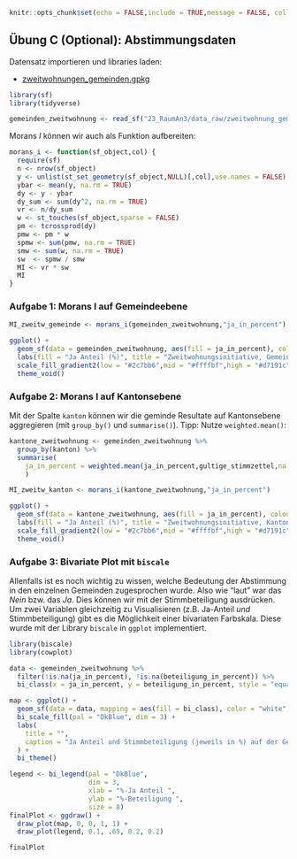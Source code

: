 ```r
knitr::opts_chunk$set(echo = FALSE,include = TRUE,message = FALSE, collapse=TRUE, warning=FALSE, results = "markup", fig.width = 7, fig.height = 5) 
```

## Übung C (Optional): Abstimmungsdaten


Datensatz importieren und libraries laden:

- [zweitwohnungen_gemeinden.gpkg](23_RaumAn3/data_raw/zweitwohnung_gemeinden.gpkg)


```r
library(sf)
library(tidyverse)

gemeinden_zweitwohnung <- read_sf("23_RaumAn3/data_raw/zweitwohnung_gemeinden.gpkg")
```


Morans $I$ können wir auch als Funktion aufbereiten:


```r
morans_i <- function(sf_object,col) {
  require(sf)
  n <- nrow(sf_object)
  y <- unlist(st_set_geometry(sf_object,NULL)[,col],use.names = FALSE)
  ybar <- mean(y, na.rm = TRUE)
  dy <- y - ybar
  dy_sum <- sum(dy^2, na.rm = TRUE)
  vr <- n/dy_sum
  w <- st_touches(sf_object,sparse = FALSE)
  pm <- tcrossprod(dy)
  pmw <- pm * w
  spmw <- sum(pmw, na.rm = TRUE)
  smw <- sum(w, na.rm = TRUE)
  sw  <- spmw / smw
  MI <- vr * sw
  MI
}
```



### Aufgabe 1: Morans I auf Gemeindeebene

```r
MI_zweitw_gemeinde <- morans_i(gemeinden_zweitwohnung,"ja_in_percent")

ggplot() + 
  geom_sf(data = gemeinden_zweitwohnung, aes(fill = ja_in_percent), colour = "grey",lwd = 0.1) + 
  labs(fill = "Ja Anteil (%)", title = "Zweitwohnungsinitiative, Gemeindeebene", subtitle = paste("Morans I",formatC(MI_zweitw_gemeinde,2,flag = "+"))) +
  scale_fill_gradient2(low = "#2c7bb6",mid = "#ffffbf",high = "#d7191c",midpoint = 50,breaks = c(0,25,50,75,100),limits = c(0,100)) +
  theme_void()
```


### Aufgabe 2: Morans I auf Kantonsebene

Mit der Spalte `kanton` können wir die geminde Resultate auf Kantonsebene aggregieren (mit `group_by()` und `summarise()`). Tipp: Nutze `weighted.mean()`:

```r
kantone_zweitwohnung <- gemeinden_zweitwohnung %>%
  group_by(kanton) %>%
  summarise(
    ja_in_percent = weighted.mean(ja_in_percent,gultige_stimmzettel,na.rm = TRUE)
    )

MI_zweitw_kanton <- morans_i(kantone_zweitwohnung,"ja_in_percent")

ggplot() + 
  geom_sf(data = kantone_zweitwohnung, aes(fill = ja_in_percent), colour = "grey",lwd = 0.2) + 
  labs(fill = "Ja Anteil (%)", title = "Zweitwohnungsinitiative, Kantonsebene", subtitle = paste("Morans I",formatC(MI_zweitw_kanton,2,flag = "+"))) +
  scale_fill_gradient2(low = "#2c7bb6",mid = "#ffffbf",high = "#d7191c",midpoint = 50,breaks = c(0,25,50,75,100),limits = c(0,100)) +
  theme_void()
```


### Aufgabe 3: Bivariate Plot mit `biscale`

Allenfalls ist es noch wichtig zu wissen, welche Bedeutung der Abstimmung in den einzelnen Gemeinden zugesprochen wurde. Also wie "laut" war das *Nein* bzw. das *Ja*. Dies können wir mit der Stimmbeteiligung ausdrücken. Um zwei Variablen gleichzeitig zu Visualisieren (z.B. Ja-Anteil *und* Stimmbeteiligung) gibt es die Möglichkeit einer bivariaten Farbskala. Diese wurde mit der Library `biscale` in `ggplot` implementiert.

```r
library(biscale)
library(cowplot)

data <- gemeinden_zweitwohnung %>%
  filter(!is.na(ja_in_percent), !is.na(beteiligung_in_percent)) %>%
  bi_class(x = ja_in_percent, y = beteiligung_in_percent, style = "equal", dim = 3)

map <- ggplot() +
  geom_sf(data = data, mapping = aes(fill = bi_class), color = "white", size = 0.1, show.legend = FALSE) +
  bi_scale_fill(pal = "DkBlue", dim = 3) +
  labs(
    title = "",
    caption = "Ja Anteil und Stimmbeteiligung (jeweils in %) auf der Gemeindeebene"
  ) +
  bi_theme()

legend <- bi_legend(pal = "DkBlue",
                    dim = 3,
                    xlab = "%-Ja Anteil ",
                    ylab = "%-Beteiligung ",
                    size = 8)
finalPlot <- ggdraw() +
  draw_plot(map, 0, 0, 1, 1) +
  draw_plot(legend, 0.1, .65, 0.2, 0.2)

finalPlot
```

